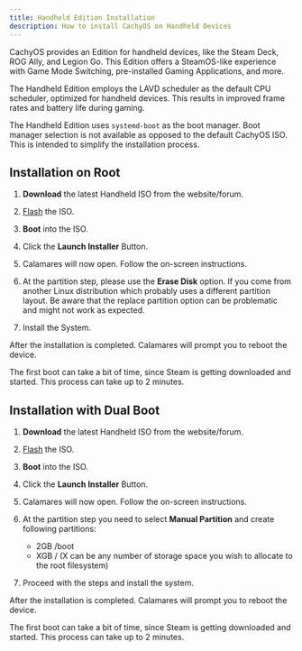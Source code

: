 ```yaml
---
title: Handheld Edition Installation
description: How to install CachyOS on Handheld Devices
---
```



CachyOS provides an Edition for handheld devices, like the Steam Deck, ROG Ally, and Legion Go. This Edition offers a SteamOS-like experience with Game Mode Switching, pre-installed Gaming Applications, and more.

The Handheld Edition employs the LAVD scheduler as the default CPU scheduler, optimized for handheld devices. This results in improved frame rates and battery life during gaming.

The Handheld Edition uses `systemd-boot` as the boot manager. Boot manager selection is not available
as opposed to the default CachyOS ISO. This is intended to simplify the installation process.

## Installation on Root

<Steps>

1. **Download** the latest Handheld ISO from the website/forum.

2. [Flash](/installation/installation_prepare) the ISO.

3. **Boot** into the ISO.

4. Click the **Launch Installer** Button.

5. Calamares will now open. Follow the on-screen instructions.

6. At the partition step, please use the **Erase Disk** option. If you come from another Linux distribution which probably uses a different partition layout. Be aware that the replace partition option can be problematic and might not work as expected.

7. Install the System.

</Steps>

After the installation is completed. Calamares will prompt you to reboot the device.

The first boot can take a bit of time, since Steam is getting downloaded and started.
This process can take up to 2 minutes.


## Installation with Dual Boot

<Steps>

1. **Download** the latest Handheld ISO from the website/forum.

2. [Flash](/installation/installation_prepare) the ISO.

3. **Boot** into the ISO.

4. Click the **Launch Installer** Button.

5. Calamares will now open. Follow the on-screen instructions.

6. At the partition step you need to select **Manual Partition** and create following partitions:

    - 2GB /boot
    - XGB / (X can be any number of storage space you wish to allocate to the root filesystem)

7. Proceed with the steps and install the system.

</Steps>

After the installation is completed. Calamares will prompt you to reboot the device.

The first boot can take a bit of time, since Steam is getting downloaded and started.
This process can take up to 2 minutes.
